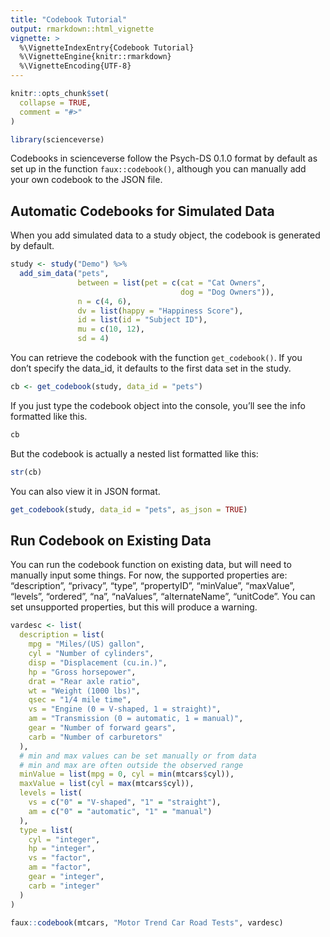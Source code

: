 ```yaml
---
title: "Codebook Tutorial"
output: rmarkdown::html_vignette
vignette: >
  %\VignetteIndexEntry{Codebook Tutorial}
  %\VignetteEngine{knitr::rmarkdown}
  %\VignetteEncoding{UTF-8}
---
```


```r
knitr::opts_chunk$set(
  collapse = TRUE,
  comment = "#>"
)
```

```r
library(scienceverse)
```

Codebooks in scienceverse follow the Psych-DS 0.1.0 format by default as set up in the function `faux::codebook()`, although you can manually add your own codebook to the JSON file.

## Automatic Codebooks for Simulated Data

When you add simulated data to a study object, the codebook is generated by default.

```r
study <- study("Demo") %>%
  add_sim_data("pets",
               between = list(pet = c(cat = "Cat Owners", 
                                      dog = "Dog Owners")),
               n = c(4, 6),
               dv = list(happy = "Happiness Score"),
               id = list(id = "Subject ID"),
               mu = c(10, 12),
               sd = 4)
```

You can retrieve the codebook with the function `get_codebook()`. If you don't specify the data_id, it defaults to the first data set in the study.

```r
cb <- get_codebook(study, data_id = "pets")
```

If you just type the codebook object into the console, you'll see the info formatted like this.

```r
cb
```

But the codebook is actually a nested list formatted like this:

```r
str(cb)
```

You can also view it in JSON format.

```r
get_codebook(study, data_id = "pets", as_json = TRUE)
```

## Run Codebook on Existing Data

You can run the codebook function on existing data, but will need to manually input some things. For now, the supported properties are: "description", "privacy", "type", "propertyID", "minValue", "maxValue", "levels", "ordered", "na", "naValues", "alternateName", "unitCode". You can set unsupported properties, but this will produce a warning.

```r


vardesc <- list(
  description = list(
    mpg = "Miles/(US) gallon",
    cyl = "Number of cylinders",
    disp = "Displacement (cu.in.)",
    hp = "Gross horsepower",
    drat = "Rear axle ratio",
    wt = "Weight (1000 lbs)",
    qsec = "1/4 mile time",
    vs = "Engine (0 = V-shaped, 1 = straight)",
    am = "Transmission (0 = automatic, 1 = manual)",
    gear = "Number of forward gears",
    carb = "Number of carburetors"
  ),
  # min and max values can be set manually or from data
  # min and max are often outside the observed range
  minValue = list(mpg = 0, cyl = min(mtcars$cyl)),
  maxValue = list(cyl = max(mtcars$cyl)),
  levels = list(
    vs = c("0" = "V-shaped", "1" = "straight"),
    am = c("0" = "automatic", "1" = "manual")
  ),
  type = list(
    cyl = "integer",
    hp = "integer",
    vs = "factor",
    am = "factor",
    gear = "integer",
    carb = "integer"
  )
)

faux::codebook(mtcars, "Motor Trend Car Road Tests", vardesc)
```

